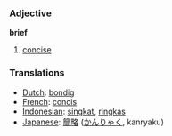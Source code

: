 === Adjective ===

'''brief'''

#[[concise]]

=== Translations ===
*[[Dutch]]: [[bondig]]
*[[French]]: [[concis]]
*[[Indonesian]]: [[singkat]], [[ringkas]]
*[[Japanese]]: [[簡略]] ([[かんりゃく]], kanryaku)